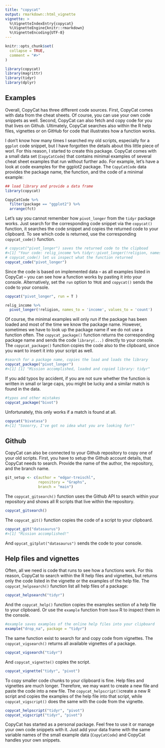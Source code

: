 ```yaml
---
title: "copycat"
output: rmarkdown::html_vignette
vignette: >
  %\VignetteIndexEntry{copycat}
  %\VignetteEngine{knitr::rmarkdown}
  %\VignetteEncoding{UTF-8}
---
```


```r
knitr::opts_chunk$set(
  collapse = TRUE,
  comment = "#>"
)
```

```r
library(copycat)
library(magrittr)
library(tidyr)
library(dplyr)
```

## Examples

Overall, CopyCat has three different code sources. First, CopyCat comes with data from the cheat sheets. Of course, you can use your own code snippets as well. Second, CopyCat can also fetch and copy code for you that lives on Github. Ultimately, CopyCat searches also within the R help files, vignettes or on GitHub for code that illustrates how a function works.

I don't know how many times I searched my old scripts, especially for a `ggplot` code snippet, but I have forgotten the details about this little piece of worl. For this reason, I started to create this package. CopyCat comes with a small data set (`CopyCatCode`) that contains minimal examples of several cheat sheet examples that run without further ado. For example, let's have a look at code examples for the ggplot2 package. The `CopyCatCode` data provides the package name, the function, and the code of a minimal example:

```r
## load library and provide a data frame 
library(copycat)

CopyCatCode %>% 
  filter(package == "ggplot2") %>% 
  arrange(fct)
```


Let's say you cannot remember how `pivot_longer` from the `tidyr` package works. Just search for the corresponding code snippet via the `copycat()` function, it searches the code snippet and copies the returned code to your clipboard. To see which code is returned, use the corresponding `copycat_code()` function.

```r
# copycat("pivot_longer") saves the returned code to the clipboad
#>[1] "Your code: relig_income %>% tidyr::pivot_longer(!religion, names_to = #>'income', values_to = 'count')"
# copycat_code() let us inspect what the function returned 
copycat_code("pivot_longer")
```

Since the code is based on implemented data -- as all examples listed in CopyCat -- you can see how a function works by pasting it into your console. Alternatively, set the `run` option to `TRUE` and `copycat()` sends the code to your console.

```r
copycat("pivot_longer", run = T )
```

```r
relig_income %>% 
  pivot_longer(!religion, names_to = 'income', values_to = 'count')
```



Of course, the minimal examples will only run if the package has been loaded and most of the time we know the package name. However, sometimes we have to look up the package name if we do not use a function often. The `copycat_package()` function returns the corresponding package name and sends the code `library(...)` directly to your console. The `copycat_package()` function copies the code also to the clipboard, since you want to insert it into your script as well.

```r
#search for a package name, copies the load and loads the library
copycat_package("pivot_longer")
#>[1] [1] "Mission accomplished, loaded and copied library: tidyr"
```

If you add typos by accident, if you are not sure whether the function is written in small or large caps, you might be lucky and a similar match is found in the data.

```r
#typos and other mistakes 
copycat_package("bivot")
```

Unfortunately, this only works if a match is found at all.

```r
copycat("bivatasa")
#>[1] "Sooorry, I've got no idea what you are looking for!"
```

## Github

CopyCat can also be connected to your Github repository to copy one of your old scripts. First, you have to setup the Github account details, that CopyCat needs to search. Provide the name of the author, the repository, and the branch name.

```r
git_setup <- c(author = "edgar-treischl",
               repository = "Graphs",
               branch = "main")
```

The `copycat_gitsearch()` function uses the Github API to search within your repository and shows all R scripts that live within the repository.


```r
copycat_gitsearch()
```

The `copycat_git()` function copies the code of a script to your clipboard.

```r
copycat_git("datasaurus")
#>[1] "Mission accomplished!"
```

And `opycat_gitplot("datasaurus")` sends the code to your console.

## Help files and vignettes

Often, all we need is code that runs to see how a functions work. For this reason, CopyCat to search within the R help files and vignettes, but returns only the code listed in the vignette or the examples of the help file. The `copycat_helpsearch()` function list all help files of a package:


```r
copycat_helpsearch("tidyr")
```

And the `copycat_help()` function copies the examples section of a help file to your clipboard. Or use the `example` function from `base` R to inspect them in the console.


```r
#example saves examples of the online help files into your clipboard
example("drop_na", package = "tidyr")
```

The same function exist to search for and copy code from vignettes. The `copycat_vigsearch()` returns all available vignettes of a package. 

```r
copycat_vigsearch("tidyr")
```

And `copycat_vignette()` copies the script. 

```r
copycat_vignette("tidyr", "pivot")
```

To copy smaller code chunks to your clipboard is fine. Help files and vignettes are much longer. Therefore, we may want to create a new file and paste the code into a new file. The `copycat_helpscript()`create a new R script and copies the examples of the help file into that script, while `copycat_vigscript()` does the same with the code from the vignette.

```r
copycat_helpscript("tidyr", "pivot")
copycat_vigscript("tidyr", "pivot")
```


CopyCat has started as a personal package. Feel free to use it or manage your own code snippets with it. Just add your data frame with the same variable names of the small example data (`CopyCatCode`) and CopyCat handles your own snippets. 


